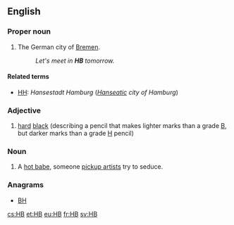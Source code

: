 {{also|hb}}
==English==

===Proper noun===
{{en-proper noun}}

# {{abbreviation of|[[Hansestadt]] [[Bremen]]|lang=en}} The German city of [[Bremen]]. {{qualifier|Used on licence plates and informally in other contexts.}}
#: ''Let's meet in '''HB''' tomorrow.'' 

====Related terms====
* [[HH]]: ''Hansestadt Hamburg'' (''[[Hanseatic]] city of Hamburg'')

===Adjective===
{{en-adj|-}}

# [[hard]] [[black]] (describing a pencil that makes lighter marks than a grade [[B]], but darker marks than a grade [[H]] pencil)

===Noun===
{{en-noun|?}}

# A [[hot babe]], someone [[pickup artist]]s try to seduce. {{qualifier|Usually followed by a number in the 1-10 scale of physical beauty, e.g. [[HB5]] or [[HB10]].}}

===Anagrams===
* [[BH#English|BH]]

[[cs:HB]]
[[et:HB]]
[[eu:HB]]
[[fr:HB]]
[[sv:HB]]